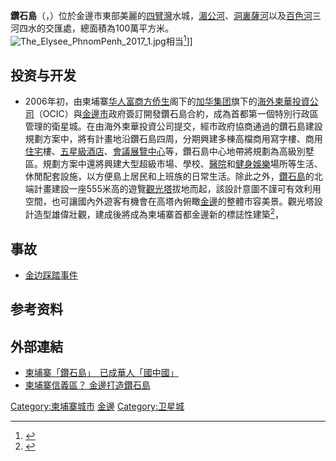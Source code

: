 {{Infobox settlement
| name                    = 钻石岛
| official_name           = {{nobold|{{lang|km|ទីក្រុងកោះពេជ្រ}}}}
| native_name             = {{nobold|{{lang|km|កោះពេជ្រ}}}}
| nickname                = Diamond Island City
| settlement_type         = [[金边市|金边市]][[卫星城|卫星城]]
| subdivision_name        = {{flag|Cambodia}}
| image_map               =Cambodia-Phnom Penh.png
| map_caption             =[[金边|金边]]地图
| established_title       = 建立 
| established_date        = 2006年
|area_total_km2           = 1,000,000
| timezone                = 柬埔寨
| utc_offset              = +7
| area_code               = +855 (023)
| website                 =  http://www.ocic.com.kh/
| footnotes               = 
}}

'''鑽石島'''（{{lang-km|ទីក្រុងកោះពេជ្រ}}，{{lang-en|Koh Pich}}）位於金邊市東部美麗的[[四臂灣|四臂灣]]水城，[[湄公河|湄公河]]、[[洞裏薩河|洞裏薩河]]以及[[百色河|百色河]]三河四水的交匯處，總面積為100萬平方米。
[[File:The_Elysee_PhnomPenh_2017_1.jpg|thumb]]相当<ref name="Paris">{{Cite web |url=http://www.phnompenhpost.com/business/little-paris-comes-koh-pich |title=存档副本 |access-date=2018-01-05 |archive-date=2017-11-07 |archive-url=https://web.archive.org/web/20171107030050/http://www.phnompenhpost.com/business/little-paris-comes-koh-pich |dead-url=no }}</ref>]]

==投资与开发==
*2006年初，由柬埔寨[[華商|华人富商]][[方侨生|方侨生]]阁下的[[加華銀行股份|加华集团]]旗下的[[海外柬華投資公司|海外柬華投資公司]]（OCIC）與[[金邊市|金邊市]]政府簽訂開發鑽石島合約，成為首都第一個特別行政區管理的衛星城。在由海外柬華投資公司提交，經市政府協商通過的鑽石島建設規劃方案中，將有計畫地沿鑽石島四周，分期興建多棟高檔商用寫字樓、商用[[住宅|住宅]]樓、[[五星級酒店|五星級酒店]]、[[會議|會議]][[展覽中心|展覽中心]]等，鑽石島中心地帶將規劃為高級別墅區。規劃方案中還將興建大型超級市場、學校、[[醫院|醫院]]和[[健身|健身]][[娛樂|娛樂]]場所等生活、休閒配套設施，以方便島上居民和上班族的日常生活。除此之外，[[鑽石島|鑽石島]]的北端計畫建設一座555米高的遊覽[[觀光塔|觀光塔]]拔地而起，該設計意圖不謹可有效利用空間，也可讓國內外遊客有機會在高塔內俯瞰[[金邊|金邊]]的整體市容美景。觀光塔設計造型雄偉壯觀，建成後將成為柬埔寨首都金邊新的標誌性建築<ref>{{Cite web |url=http://house.cnyes.com/global/Cambodia/plan.aspx%E9%92%BB%E7%9F%B3%E5%B2%9B%E4%BB%8B%E7%BB%8D |title=存档副本 |access-date=2022-02-12 |archive-date=2019-07-01 |archive-url=https://web.archive.org/web/20190701181738/https://www.cnyes.com/ |dead-url=no }}</ref>，

==事故==
*[[金边踩踏事故|金边踩踏事件]]

==参考资料==
{{reflist}}

==外部連結==
*[http://www.setn.com/News.aspx?NewsID=63692 柬埔寨「鑽石島」　已成華人「國中國」] {{Wayback|url=http://www.setn.com/News.aspx?NewsID=63692 |date=20161124221201 }}
*[https://www.youtube.com/watch?v=XzKWzsI2Lnw 柬埔寨信義區？ 金邊打造鑽石島 ] {{Wayback|url=https://www.youtube.com/watch?v=XzKWzsI2Lnw |date=20190701181718 }}

[[Category:柬埔寨城市|Category:柬埔寨城市]]
[[Category:金邊|]]
[[Category:卫星城|Category:卫星城]]